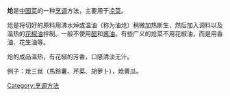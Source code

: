 {{unencyclopedic|time=2018-04-20T10:07:06+00:00}}
{{unreferenced|time=2018-04-20T10:07:06+00:00}}
'''炝'''是[[中国菜|中国菜]]的一种[[烹调|烹调]]方法，主要用于[[凉菜|凉菜]]。

炝是将切好的原料用沸水焯或温油（称为油炝）稍微加热断生，然后加入调料以及温热的[[花椒|花椒油]]拌制。一般不使用[[醋|醋]]和[[酱油|酱油]]。有些广义的炝菜不用花椒油，而是用香油、花生油等。

炝的成品温热，有花椒的芳香，口感清淡无汁。

例子：炝三丝（馬鈴薯、芹菜、胡萝卜），炝黄瓜。

[[Category:烹调方法|Category:烹调方法]]
